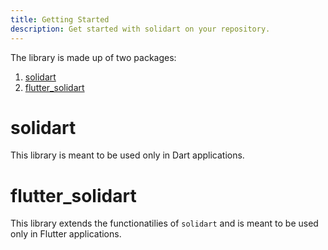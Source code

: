 ```yaml
---
title: Getting Started
description: Get started with solidart on your repository.
---
```


The library is made up of two packages:
1. [solidart](/getting-started#solidart)
2. [flutter_solidart](/getting-started#flutter_solidart)

# solidart

This library is meant to be used only in Dart applications.

# flutter_solidart

This library extends the functionatilies of `solidart` and is meant to be used only in Flutter applications.
